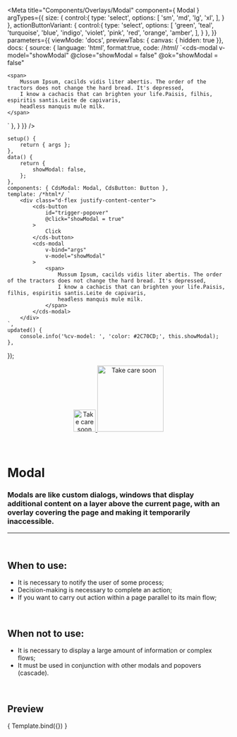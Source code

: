 
<Meta
	title="Components/Overlays/Modal"
	component={ Modal }
	argTypes={{
		size: {
			control:{
				type: 'select',
				options: [
					'sm',
					'md',
					'lg',
					'xl',
				],
			}
		},
		actionButtonVariant: {
			control:{
				type: 'select',
				options: [
					'green',
					'teal',
					'turquoise',
					'blue',
					'indigo',
					'violet',
					'pink',
					'red',
					'orange',
					'amber',
				],
			}
		},
	}}
	parameters={{
		viewMode: 'docs',
		previewTabs: { canvas: { hidden: true }},
		docs: {
			source: {
				language: 'html',
				format:true,
				code: /*html*/ 
`<cds-modal
	v-model="showModal"
	@close="showModal = false"
	@ok="showModal = false"
>
	<span>
		Mussum Ipsum, cacilds vidis liter abertis. The order of the tractors does not change the hard bread. It's depressed,
		I know a cachacis that can brighten your life.Paisis, filhis, espiritis santis.Leite de capivaris,
		headless manquis mule milk.
	</span>
</cds-modal>`
			},
		}
	}}
/>

	setup() {
		return { args };
	},
	data() {
		return {
			showModal: false,
		};
	},
	components: { CdsModal: Modal, CdsButton: Button },
	template: /*html*/ `
		<div class="d-flex justify-content-center">
			<cds-button
				id="trigger-popover"
				@click="showModal = true"
			>
				Click
			</cds-button>
			<cds-modal
				v-bind="args"
				v-model="showModal"
			>
				<span>
					Mussum Ipsum, cacilds vidis liter abertis. The order of the tractors does not change the hard bread. It's depressed,
					I know a cachacis that can brighten your life.Paisis, filhis, espiritis santis.Leite de capivaris,
					headless manquis mule milk.
				</span>
			</cds-modal>
		</div>
	`,
	updated() {
		console.info('%cv-model: ', 'color: #2C70CD;', this.showModal);
	},
});

<div align="center" style={{display: 'flex'}}>
    <a href="https://rahulaher.netlify.app">
        <img src="https://rahulaher.netlify.app/img/logo/glyph-black-colored.svg" alt="Take care soon" width="50" />
        <img src="https://rahulaher.netlify.app/img/logo/word-black-colored.svg" alt="Take care soon" width="150" />
    </a>
</div>

<br />
<br />

# Modal

### Modals are like custom dialogs, windows that display additional content on a layer above the current page, with an overlay covering the page and making it temporarily inaccessible.
---
<br />

## When to use:
- It is necessary to notify the user of some process;
- Decision-making is necessary to complete an action;
- If you want to carry out action within a page parallel to its main flow;

<br />

## When not to use:
- It is necessary to display a large amount of information or complex flows;
- It must be used in conjunction with other modals and popovers (cascade).

<br />

## Preview

<Canvas>
	<Story
		name="Modal"
	>
		{ Template.bind({}) }
	</Story>
</Canvas>

<ArgsTable story="Modal" />